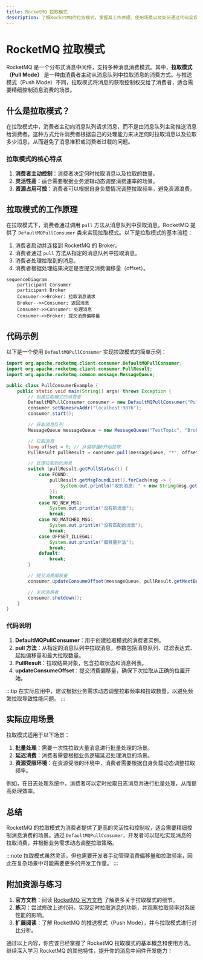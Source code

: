 ```yaml
---
title: RocketMQ 拉取模式
description: 了解RocketMQ的拉取模式，掌握其工作原理、使用场景以及如何通过代码实现消息的拉取消费。
---
```


# RocketMQ 拉取模式

RocketMQ 是一个分布式消息中间件，支持多种消息消费模式。其中，**拉取模式（Pull Mode）** 是一种由消费者主动从消息队列中拉取消息的消费方式。与推送模式（Push Mode）不同，拉取模式将消息的获取控制权交给了消费者，适合需要精细控制消息消费的场景。

## 什么是拉取模式？

在拉取模式中，消费者主动向消息队列请求消息，而不是由消息队列主动推送消息给消费者。这种方式允许消费者根据自己的处理能力来决定何时拉取消息以及拉取多少消息，从而避免了消息堆积或消费者过载的问题。

### 拉取模式的核心特点
1. **消费者主动控制**：消费者决定何时拉取消息以及拉取的数量。
2. **灵活性高**：适合需要根据业务逻辑动态调整消费速率的场景。
3. **资源占用可控**：消费者可以根据自身负载情况调整拉取频率，避免资源浪费。

## 拉取模式的工作原理

在拉取模式下，消费者通过调用 `pull` 方法从消息队列中获取消息。RocketMQ 提供了 `DefaultMQPullConsumer` 类来实现拉取模式。以下是拉取模式的基本流程：

1. 消费者启动并连接到 RocketMQ 的 Broker。
2. 消费者通过 `pull` 方法从指定的消息队列中拉取消息。
3. 消费者处理拉取到的消息。
4. 消费者根据处理结果决定是否提交消费偏移量（offset）。

```mermaid
sequenceDiagram
    participant Consumer
    participant Broker
    Consumer->>Broker: 拉取消息请求
    Broker-->>Consumer: 返回消息
    Consumer->>Consumer: 处理消息
    Consumer->>Broker: 提交消费偏移量
```

## 代码示例

以下是一个使用 `DefaultMQPullConsumer` 实现拉取模式的简单示例：

```java
import org.apache.rocketmq.client.consumer.DefaultMQPullConsumer;
import org.apache.rocketmq.client.consumer.PullResult;
import org.apache.rocketmq.common.message.MessageQueue;

public class PullConsumerExample {
    public static void main(String[] args) throws Exception {
        // 创建拉取模式的消费者
        DefaultMQPullConsumer consumer = new DefaultMQPullConsumer("PullConsumerGroup");
        consumer.setNamesrvAddr("localhost:9876");
        consumer.start();

        // 获取消息队列
        MessageQueue messageQueue = new MessageQueue("TestTopic", "BrokerA", 0);

        // 拉取消息
        long offset = 0; // 从偏移量0开始拉取
        PullResult pullResult = consumer.pull(messageQueue, "*", offset, 32);

        // 处理拉取到的消息
        switch (pullResult.getPullStatus()) {
            case FOUND:
                pullResult.getMsgFoundList().forEach(msg -> {
                    System.out.println("收到消息: " + new String(msg.getBody()));
                });
                break;
            case NO_NEW_MSG:
                System.out.println("没有新消息");
                break;
            case NO_MATCHED_MSG:
                System.out.println("没有匹配的消息");
                break;
            case OFFSET_ILLEGAL:
                System.out.println("偏移量非法");
                break;
            default:
                break;
        }

        // 提交消费偏移量
        consumer.updateConsumeOffset(messageQueue, pullResult.getNextBeginOffset());

        // 关闭消费者
        consumer.shutdown();
    }
}
```

### 代码说明
1. **DefaultMQPullConsumer**：用于创建拉取模式的消费者实例。
2. **pull 方法**：从指定的消息队列中拉取消息，参数包括消息队列、过滤表达式、起始偏移量和最大拉取数量。
3. **PullResult**：拉取结果对象，包含拉取状态和消息列表。
4. **updateConsumeOffset**：提交消费偏移量，确保下次拉取从正确的位置开始。

:::tip
在实际应用中，建议根据业务需求动态调整拉取频率和拉取数量，以避免频繁拉取导致性能问题。
:::

## 实际应用场景

拉取模式适用于以下场景：
1. **批量处理**：需要一次性拉取大量消息进行批量处理的场景。
2. **延迟消费**：消费者需要根据业务逻辑延迟处理消息的场景。
3. **资源受限环境**：在资源受限的环境中，消费者需要根据自身负载动态调整拉取频率。

例如，在日志处理系统中，消费者可以定时拉取日志消息并进行批量处理，从而提高处理效率。

## 总结

RocketMQ 的拉取模式为消费者提供了更高的灵活性和控制权，适合需要精细控制消息消费的场景。通过 `DefaultMQPullConsumer`，开发者可以轻松实现消息的拉取消费，并根据业务需求动态调整拉取策略。

:::note
拉取模式虽然灵活，但也需要开发者手动管理消费偏移量和拉取频率，因此在复杂场景中可能需要更多的开发工作量。
:::

## 附加资源与练习

1. **官方文档**：阅读 [RocketMQ 官方文档](https://rocketmq.apache.org/docs/) 了解更多关于拉取模式的细节。
2. **练习**：尝试修改上述代码，实现定时拉取消息的功能，并观察拉取频率对系统性能的影响。
3. **扩展阅读**：了解 RocketMQ 的推送模式（Push Mode），并与拉取模式进行对比分析。

通过以上内容，你应该已经掌握了 RocketMQ 拉取模式的基本概念和使用方法。继续深入学习 RocketMQ 的其他特性，提升你的消息中间件开发能力！